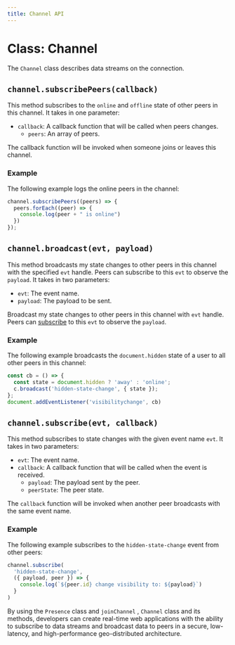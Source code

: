 ```yaml
---
title: Channel API
---
```


# Class: Channel

The `Channel` class describes data streams on the connection.

## `channel.subscribePeers(callback)`

This method subscribes to the `online` and `offline` state of other peers in this channel. It takes in one parameter:

- `callback`: A callback function that will be called when peers changes.
    - `peers`: An array of peers.

The callback function will be invoked when someone joins or leaves this channel.

### Example

The following example logs the online peers in the channel:

```jsx
channel.subscribePeers((peers) => {
  peers.forEach((peer) => {
    console.log(peer + " is online")
  })
});
```

## `channel.broadcast(evt, payload)`

This method broadcasts my state changes to other peers in this channel with the specified `evt` handle. Peers can subscribe to this `evt` to observe the `payload`. It takes in two parameters:
- `evt`: The event name.
- `payload`: The payload to be sent.

Broadcast my state changes to other peers in this channel with `evt` handle. Peers can [subscribe](#subscribe) to this `evt` to observe the `payload`.

### Example

The following example broadcasts the `document.hidden` state of a user to all other peers in this channel:

```jsx {3}
const cb = () => {
  const state = document.hidden ? 'away' : 'online';
  c.broadcast('hidden-state-change', { state });
};
document.addEventListener('visibilitychange', cb)
```

## `channel.subscribe(evt, callback)`
This method subscribes to state changes with the given event name `evt`. It takes in two parameters:
- `evt`: The event name.
- `callback`: A callback function that will be called when the event is received.
    - `payload`: The payload sent by the peer.
    - `peerState`: The peer state.

The `callback` function will be invoked when another peer broadcasts with the same event name.

### Example

The following example subscribes to the `hidden-state-change` event from other peers:

```jsx {3-4}
channel.subscribe(
  'hidden-state-change',
  ({ payload, peer }) => {
    console.log(`${peer.id} change visibility to: ${payload}`)
  }
)
```

By using the `Presence` class and `joinChannel` , `Channel` class and its methods, developers can create real-time web applications with the ability to subscribe to data streams and broadcast data to peers in a secure, low-latency, and high-performance geo-distributed architecture.
